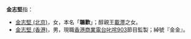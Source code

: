 '''金志堅'''指：

* [[金志堅_(北京)|金志堅 (北京)]]，女，本名「'''韞歡'''」；醇親王[[載灃|載灃]]之女。
* [[金志堅_(香港)|金志堅 (香港)]]，男，現職[[香港商業電台|香港商業電台]][[叱咤903|叱咤903]]節目監製；綽號『金金』。

{{disambig|J|Cat=三字金姓人名消歧義}}